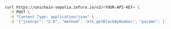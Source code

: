 
<Tabs>
  <TabItem value="curl">

```bash
curl https://unichain-sepolia.infura.io/v3/<YOUR-API-KEY> \
  -X POST \
  -H "Content-Type: application/json" \
  -d '{"jsonrpc": "2.0", "method": "eth_getBlockByNumber", "params": ["0x5BAD55", false], "id": 1}'
```

  </TabItem>
</Tabs>
